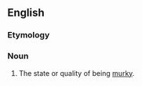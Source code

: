 ==English==

===Etymology===
{{suffix|murky|ness|lang=en}}

===Noun===
{{en-noun|-|es}}

# The state or quality of being [[murky]].